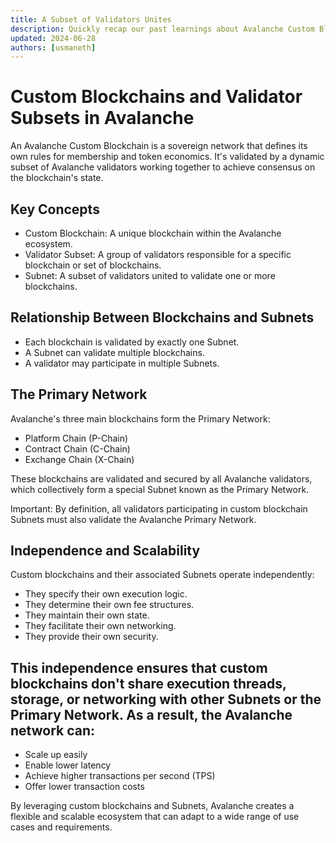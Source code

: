 ```yaml
---
title: A Subset of Validators Unites
description: Quickly recap our past learnings about Avalanche Custom Blockchains.
updated: 2024-06-28
authors: [usmaneth]
---
```


# Custom Blockchains and Validator Subsets in Avalanche

An Avalanche Custom Blockchain is a sovereign network that defines its own rules for membership and token economics. It's validated by a dynamic subset of Avalanche validators working together to achieve consensus on the blockchain's state.

## Key Concepts

- Custom Blockchain: A unique blockchain within the Avalanche ecosystem.
- Validator Subset: A group of validators responsible for a specific blockchain or set of blockchains.
- Subnet: A subset of validators united to validate one or more blockchains.

## Relationship Between Blockchains and Subnets

- Each blockchain is validated by exactly one Subnet.
- A Subnet can validate multiple blockchains.
- A validator may participate in multiple Subnets.

## The Primary Network

Avalanche's three main blockchains form the Primary Network:

- Platform Chain (P-Chain)
- Contract Chain (C-Chain)
- Exchange Chain (X-Chain)

These blockchains are validated and secured by all Avalanche validators, which collectively form a special Subnet known as the Primary Network.

Important: By definition, all validators participating in custom blockchain Subnets must also validate the Avalanche Primary Network.

## Independence and Scalability

Custom blockchains and their associated Subnets operate independently:

- They specify their own execution logic.
- They determine their own fee structures.
- They maintain their own state.
- They facilitate their own networking.
- They provide their own security.

## This independence ensures that custom blockchains don't share execution threads, storage, or networking with other Subnets or the Primary Network. As a result, the Avalanche network can:

- Scale up easily
- Enable lower latency
- Achieve higher transactions per second (TPS)
- Offer lower transaction costs

By leveraging custom blockchains and Subnets, Avalanche creates a flexible and scalable ecosystem that can adapt to a wide range of use cases and requirements.
